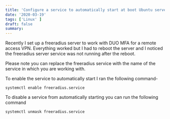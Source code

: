 ```yaml
---
title: 'Configure a service to automatically start at boot Ubuntu server'
date: '2020-03-19'
tags: ['Linux' ]
draft: false
summary:
---
```

Recently I set up a freeradius server to work with DUO MFA for a remote access VPN. Everything worked but I had to reboot the server and I noticed the freeradius server service was not running after the reboot.  
  
Please note you can replace the freeradius service with the name of the service in which you are working with.  
  
To enable the service to automatically start I ran the following command-  

```
systemctl enable freeradius.service
```
  
  
To disable a service from automatically starting you can run the following command  

```
systemctl unmask freeradius.service
```